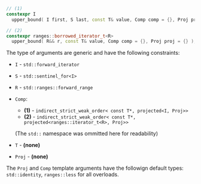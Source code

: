 ```cpp
// (1)
constexpr I
  upper_bound( I first, S last, const T& value, Comp comp = {}, Proj proj = {} );

// (2)
constexpr ranges::borrowed_iterator_t<R>
  upper_bound( R&& r, const T& value, Comp comp = {}, Proj proj = {} );
```

The type of arguments are generic and have the following constraints:
- `I` - `std::forward_iterator`
- `S` - `std::sentinel_for<I>`
- `R` - `std::ranges::forward_range`
- `Comp`:
  - **(1)** - `indirect_strict_weak_order< const T*, projected<I, Proj>>`
  - **(2)** - `indirect_strict_weak_order< const T*, projected<ranges::iterator_t<R>, Proj>>`

  (The `std::` namespace was ommitted here for readability)

- `T` - **(none)**
- `Proj` - **(none)**


The `Proj` and `Comp` template arguments have the followign default types: `std::identity`, `ranges::less` for all overloads.
